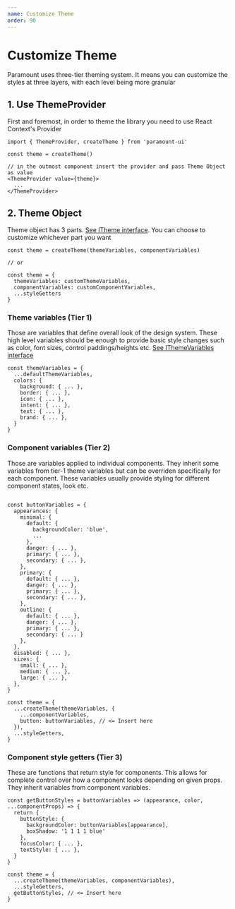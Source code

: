 ```yaml
---
name: Customize Theme
order: 90
---
```


# Customize Theme

Paramount uses three-tier theming system. It means you can customize the styles at three layers, with each level being more granular

## 1. Use ThemeProvider

First and foremost, in order to theme the library you need to use React Context's Provider

```
import { ThemeProvider, createTheme } from 'paramount-ui'

const theme = createTheme()

// in the outmost component insert the provider and pass Theme Object as value
<ThemeProvider value={theme}>
  ...
</ThemeProvider>

```

## 2. Theme Object

Theme object has 3 parts. [See ITheme interface](theme/ThemeInterface.ts). You can choose to customize whichever part you want

```
const theme = createTheme(themeVariables, componentVariables)

// or

const theme = {
  themeVariables: customThemeVariables,
  componentVariables: customComponentVariables,
  ...styleGetters
}
```

### Theme variables (Tier 1)

Those are variables that define overall look of the design system. These high level variables should be enough to provide basic style changes such as color, font sizes, control paddings/heights etc. [See IThemeVariables interface](theme/ThemeInterface.ts)

```
const themeVariables = {
  ...defaultThemeVariables,
  colors: {
    background: { ... },
    border: { ... },
    icon: { ... },
    intent: { ... },
    text: { ... },
    brand: { ... },
  }
}
```

### Component variables (Tier 2)

Those are variables applied to individual components. They inherit some variables from tier-1 theme variables but can be overriden specifically for each component. These variables usually provide styling for different component states, look etc.

```

const buttonVariables = {
  appearances: {
    minimal: {
      default: {
        backgroundColor: 'blue',
        ...
      },
      danger: { ... },
      primary: { ... },
      secondary: { ... },
    },
    primary: {
      default: { ... },
      danger: { ... },
      primary: { ... },
      secondary: { ... },
    },
    outline: {
      default: { ... },
      danger: { ... },
      primary: { ... },
      secondary: { ... }
    },
  },
  disabled: { ... },
  sizes: {
    small: { ... },
    medium: { ... },
    large: { ... },
  },
}

const theme = {
  ...createTheme(themeVariables, {
    ...componentVariables,
    button: buttonVariables, // <= Insert here
  }),
  ...styleGetters,
}
```

### Component style getters (Tier 3)

These are functions that return style for components. This allows for complete control over how a component looks depending on given props. They inherit variables from component variables.

```
const getButtonStyles = buttonVariables => (appearance, color, ...componentProps) => {
  return {
    buttonStyle: {
      backgroundColor: buttonVariables[appearance],
      boxShadow: '1 1 1 1 blue'
    },
    focusColor: { ... },
    textStyle: { ... },
  }
}

const theme = {
  ...createTheme(themeVariables, componentVariables),
  ...styleGetters,
  getButtonStyles, // <= Insert here
}
```
